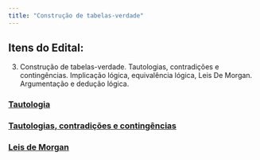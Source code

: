 ```yaml
---
title: "Construção de tabelas-verdade"
---
```


## Itens do Edital:

3.  Construção de tabelas-verdade. Tautologias, contradições e contingências. Implicação lógica, equivalência lógica, Leis De Morgan. Argumentação e dedução lógica.

### [Tautologia](https://www.estrategiaconcursos.com.br/blog/tautologia/)

### [Tautologias, contradições e contingências](https://filosofianaescola.com/logica/tautologia-contradicao-e-contingencia/)

### [Leis de Morgan](https://segredosdeconcurso.com.br/leis-de-morgan/)
